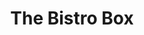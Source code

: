 ---
title: The Bistro Box
image: ../images/bistro-box.jpg
featured: false
tags:
    - italian
    - food truck
    - canteen at midtown
description: Bringing fresh, gourmet eats to the streets! Come visit The Bistro Box, where scratch-made dishes like Pasta Zesty Almond Chicken and Rice Bowls await. Enjoy delicious food made with love by Chef Moe!
link: https://the-bistro-box.square.site/
instagram: https://www.instagram.com/_thebistrobox313
phone: tel:313-880-0003
textorder: sms:313-880-0003
apple: https://maps.apple.com/place?place-id=I79477745D5B8531C&address=720+Town+Center+Dr%2C+Dearborn%2C+MI++48126%2C+United+States&coordinate=42.3134028%2C-83.2260081&name=The+Canteen+at+Midtown&_provider=9902
google: https://maps.app.goo.gl/tksrER9GGe7Qe1uV9
hours:
    sunday: 3pm - 10pm
    monday: Closed
    tuesday: 3pm - 11pm
    wednesday: 3pm - 11pm
    thursday: 3pm - 11pm
    friday: 3pm - Midnight
    saturday: 3pm - Midnight
---